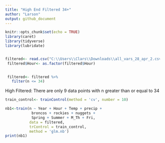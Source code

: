 ```yaml
---
title: "High End Filtered 34+"
author: "Larson"
output: github_document
---
```


```r
knitr::opts_chunk$set(echo = TRUE)
library(caret)
library(tidyverse)
library(lubridate)


filtered<- read.csv("C:\\Users\\Clars\\Downloads\\all_vars_28_apr_2.csv")
 filtered$Hour<- as.factor(filtered$Hour)
 

 filtered<- filtered %>% 
   filter(n <= 34)

```
High Filtered:  There are only 9 data points with n greater than or equal to 34
```r
train_control<- trainControl(method = 'cv', number = 10)

nb1<-train(n ~ Year + Hour + Temp + precip +
            broncos + rockies + nuggets +
            Spring + Summer + M_Th + Fri,
           data = filtered,
           trControl = train_control,
           method = 'glm.nb')
print(nb1)
```